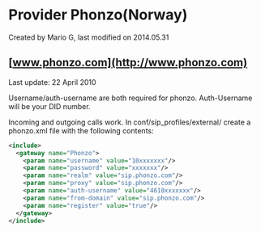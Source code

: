 
# Provider Phonzo(Norway) 

 Created by  Mario G, last modified on 2014.05.31

## [www.phonzo.com](http://www.phonzo.com)

Last update: 22 April 2010

Username/auth-username are both required for phonzo. Auth-Username will be your DID number.

Incoming and outgoing calls work. In conf/sip\_profiles/external/ create a phonzo.xml file with the following contents:

```xml
<include>
  <gateway name="Phonzo">
    <param name="username" value="10xxxxxxx"/>
    <param name="password" value="xxxxxxx"/>
    <param name="realm" value="sip.phonzo.com"/>
    <param name="proxy" value="sip.phonzo.com"/>
    <param name="auth-username" value="4610xxxxxxx"/>
    <param name="from-domain" value="sip.phonzo.com"/>
    <param name="register" value="true"/>
  </gateway>
</include>
```


